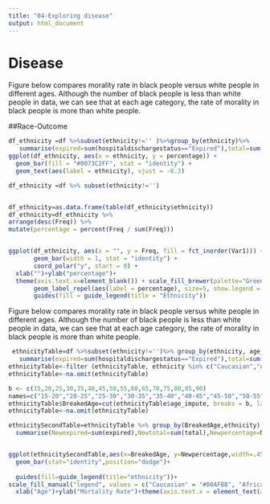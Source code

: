 ```yaml
---
title: "04-Exploring disease"
output: html_document
---
```



# Disease
Figure below compares morality rate in black people versus white people in different ages. Although the number of black people is less than white people in data, we can see that at each age category, the rate of morality in black people is more than white people.

##Race-Outcome
```r
df_ethnicity =df %>%subset(ethnicity!='' )%>%group_by(ethnicity)%>%
   summarise(expired=sum(hospitaldischargestatus=="Expired"),total=sum(hospitaldischargestatus %in%c("Expired","Alive")),percentage=expired/total*100)
ggplot(df_ethnicity, aes(x = ethnicity, y = percentage)) +
  geom_bar(fill = "#0073C2FF", stat = "identity") +
  geom_text(aes(label = ethnicity), vjust = -0.3) 
```


```r
df_ethnicity =df %>% subset(ethnicity!='')


df_ethnicity=as.data.frame(table(df_ethnicity$ethnicity))
df_ethnicity=df_ethnicity %>%
arrange(desc(Freq)) %>%
mutate(percentage = percent(Freq / sum(Freq))) 


ggplot(df_ethnicity, aes(x = "", y = Freq, fill = fct_inorder(Var1))) +
       geom_bar(width = 1, stat = "identity") +
       coord_polar("y", start = 0) +
  xlab("")+ylab("percentage")+
  theme(axis.text.x=element_blank()) + scale_fill_brewer(palette="Greens")+
       geom_label_repel(aes(label = percentage), size=5, show.legend = F, nudge_x = 1) +
       guides(fill = guide_legend(title = "Ethnicity"))
```

Figure below compares morality rate in black people versus white people in different ages. Although the number of black people is less than white people in data, we can see that at each age category, the rate of morality in black people is more than white people.

```r
 ethnicityTable=df %>%subset(ethnicity!='')%>% group_by(ethnicity, age_impute)%>%
   summarise(expired=sum(hospitaldischargestatus=="Expired"),total=sum(hospitaldischargestatus %in%c("Expired","Alive")),percentage=expired/total*100)
ethnicityTable<-filter (ethnicityTable, ethnicity %in% c("Caucasian","African American"))
ethnicityTable<-na.omit(ethnicityTable)

b <- c(15,20,25,30,35,40,45,50,55,60,65,70,75,80,85,90)
names=c("15-20","20-25","25-30","30-35","35-40","40-45","45-50","50-55","55-60","60-65","65-70","70-75","75-80","80-85","85-90")
ethnicityTable$BreakedAge=cut(ethnicityTable$age_impute, breaks = b, labels = names)
ethnicityTable<-na.omit(ethnicityTable)

ethnicitySecondTable=ethnicityTable %>% group_by(BreakedAge,ethnicity) %>%
  summarise(Newexpired=sum(expired),Newtotal=sum(total),Newpercentage=Newexpired/Newtotal*100)


ggplot(ethnicitySecondTable,aes(x=BreakedAge, y=Newpercentage,width=.45,fill=factor(ethnicity)))+
  geom_bar(stat="identity",position="dodge")+
  
  guides(fill=guide_legend(title="ethnicity"))+
scale_fill_manual("legend", values = c("Caucasian" = "#00AFBB", "African American" = "#FF6666"))+
  xlab("Age")+ylab("Mortality Rate")+theme(axis.text.x = element_text(angle = 90, hjust = 1, size=10,color="black"))


```






